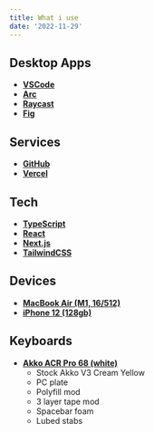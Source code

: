 ```yaml
---
title: What i use
date: '2022-11-29'
---
```


## Desktop Apps

- [**VSCode**](https://code.visualstudio.com)
- [**Arc**](https://arc.net)
- [**Raycast**](https://www.raycast.com)
- [**Fig**](https://fig.io)

## Services

- [**GitHub**](https://github.com)
- [**Vercel**](https://vercel.com)

## Tech

- [**TypeScript**](https://www.typescriptlang.org)
- [**React**](https://reactjs.org)
- [**Next.js**](https://nextjs.org)
- [**TailwindCSS**](https://tailwindcss.com)

## Devices

- [**MacBook Air (M1, 16/512)**](https://www.apple.com/shop/buy-mac/macbook-air/m1-chip)
- [**iPhone 12 (128gb)**](https://www.apple.com/shop/buy-iphone/iphone-12)

## Keyboards

- [**Akko ACR Pro 68 (white)**](https://en.akkogear.com/product/acr-pro-68-mechanical-keyboard)
  - Stock Akko V3 Cream Yellow
  - PC plate
  - Polyfill mod
  - 3 layer tape mod
  - Spacebar foam
  - Lubed stabs
